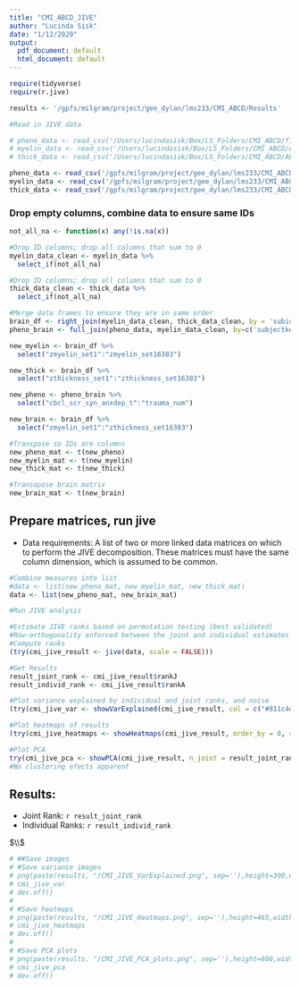 ```yaml
---
title: "CMI_ABCD_JIVE"
author: "Lucinda Sisk"
date: "1/12/2020"
output:
  pdf_document: default
  html_document: default
---
```


```r

require(tidyverse)
require(r.jive)

results <- '/gpfs/milgram/project/gee_dylan/lms233/CMI_ABCD/Results'

#Read in JIVE data

# pheno_data <- read_csv('/Users/lucindasisk/Box/LS_Folders/CMI_ABCD/final_pheno_sample1_LS_1.15.19.csv', col_names = TRUE)
# myelin_data <- read_csv('/Users/lucindasisk/Box/LS_Folders/CMI_ABCD/ABCD_Metrics/CMI_ABCD_Sample1_myelin.csv', col_names = TRUE)
# thick_data <- read_csv('/Users/lucindasisk/Box/LS_Folders/CMI_ABCD/ABCD_Metrics/CMI_ABCD_Sample1_thickness.csv', col_names=TRUE)

pheno_data <- read_csv('/gpfs/milgram/project/gee_dylan/lms233/CMI_ABCD/final_pheno_sample1_LS_1.15.19.csv', col_names = TRUE)
myelin_data <- read_csv('/gpfs/milgram/project/gee_dylan/lms233/CMI_ABCD/CMI_ABCD_Sample1_myelin.csv', col_names = TRUE)
thick_data <- read_csv('/gpfs/milgram/project/gee_dylan/lms233/CMI_ABCD/CMI_ABCD_Sample1_thickness.csv', col_names=TRUE)

```

### Drop empty columns, combine data to ensure same IDs

```r
not_all_na <- function(x) any(!is.na(x))

#Drop ID columns; drop all columns that sum to 0
myelin_data_clean <- myelin_data %>%
  select_if(not_all_na) 

#Drop ID columns; drop all columns that sum to 0
thick_data_clean <- thick_data %>%
  select_if(not_all_na) 

#Merge data frames to ensure they are in same order
brain_df <- right_join(myelin_data_clean, thick_data_clean, by = 'subid')
pheno_brain <- full_join(pheno_data, myelin_data_clean, by=c('subjectkey'='subid'))

new_myelin <- brain_df %>% 
  select("zmyelin_set1":"zmyelin_set16383")

new_thick <- brain_df %>%
  select("zthickness_set1":"zthickness_set16383")

new_pheno <- pheno_brain %>% 
  select("cbcl_scr_syn_anxdep_t":"trauma_num")

new_brain <- brain_df %>% 
  select("zmyelin_set1":"zthickness_set16383")

#Transpose so IDs are columns
new_pheno_mat <- t(new_pheno) 
new_myelin_mat <- t(new_myelin)
new_thick_mat <- t(new_thick)

#Transopose brain matrix
new_brain_mat <- t(new_brain)
```
## Prepare matrices, run jive

* Data requirements: A list of two or more linked data matrices on which to perform the JIVE decomposition. These matrices must have the same column dimension, which is assumed to be common.
```r
#Combine measures into list
#data <- list(new_pheno_mat, new_myelin_mat, new_thick_mat)
data <- list(new_pheno_mat, new_brain_mat)
```

```r
#Run JIVE analysis

#Estimate JIVE ranks based on permutation testing (best validated)
#Row-orthogonality enforced between the joint and individual estimates and also between each individual estimate.
#Compute ranks
(try(cmi_jive_result <- jive(data, scale = FALSE)))

#Get Results
result_joint_rank <- cmi_jive_result$rankJ
result_individ_rank <- cmi_jive_result$rankA

#Plot variance explained by individual and joint ranks, and noise
(try(cmi_jive_var <- showVarExplained(cmi_jive_result, col = c("#811c4e", "#fdb663", "#37486d"))))

#Plot heatmaps of results
(try(cmi_jive_heatmaps <- showHeatmaps(cmi_jive_result, order_by = 0, show_all = TRUE)))

#Plot PCA 
try(cmi_jive_pca <- showPCA(cmi_jive_result, n_joint = result_joint_rank, n_indiv = c(1,1,1), Colors = c("#811c4e", "#fdb663")))
#No clustering efects apparent

```

## Results:
* Joint Rank: `r result_joint_rank`
* Individual Ranks: `r result_individ_rank`


$\\$


```r
# ##Save images
# #Save variance images
# png(paste(results, "/CMI_JIVE_VarExplained.png", sep=''),height=300,width=450)
# cmi_jive_var
# dev.off()
# 
# #Save heatmaps
# png(paste(results, "/CMI_JIVE_Heatmaps.png", sep=''),height=465,width=705)
# cmi_jive_heatmaps
# dev.off()
# 
# #Save PCA plots
# png(paste(results, "/CMI_JIVE_PCA_plots.png", sep=''),height=600,width=600)
# cmi_jive_pca
# dev.off()
```





